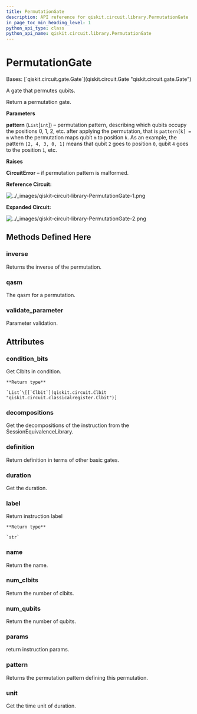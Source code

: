 ```yaml
---
title: PermutationGate
description: API reference for qiskit.circuit.library.PermutationGate
in_page_toc_min_heading_level: 1
python_api_type: class
python_api_name: qiskit.circuit.library.PermutationGate
---
```


# PermutationGate

<Class id="qiskit.circuit.library.PermutationGate" isDedicatedPage={true} github="https://github.com/qiskit/qiskit/tree/stable/0.23/qiskit/circuit/library/generalized_gates/permutation.py" signature="PermutationGate(pattern)" modifiers="class">
  Bases: [`qiskit.circuit.gate.Gate`](qiskit.circuit.Gate "qiskit.circuit.gate.Gate")

  A gate that permutes qubits.

  Return a permutation gate.

  **Parameters**

  **pattern** (`List`\[`int`]) – permutation pattern, describing which qubits occupy the positions 0, 1, 2, etc. after applying the permutation, that is `pattern[k] = m` when the permutation maps qubit `m` to position `k`. As an example, the pattern `[2, 4, 3, 0, 1]` means that qubit `2` goes to position `0`, qubit `4` goes to the position `1`, etc.

  **Raises**

  **CircuitError** – if permutation pattern is malformed.

  **Reference Circuit:**

  ![../\_images/qiskit-circuit-library-PermutationGate-1.png](/images/api/qiskit/0.42/qiskit-circuit-library-PermutationGate-1.png)

  **Expanded Circuit:**

  ![../\_images/qiskit-circuit-library-PermutationGate-2.png](/images/api/qiskit/0.42/qiskit-circuit-library-PermutationGate-2.png)

  ## Methods Defined Here

  ### inverse

  <Function id="qiskit.circuit.library.PermutationGate.inverse" signature="PermutationGate.inverse()">
    Returns the inverse of the permutation.
  </Function>

  ### qasm

  <Function id="qiskit.circuit.library.PermutationGate.qasm" signature="PermutationGate.qasm()">
    The qasm for a permutation.
  </Function>

  ### validate\_parameter

  <Function id="qiskit.circuit.library.PermutationGate.validate_parameter" signature="PermutationGate.validate_parameter(parameter)">
    Parameter validation.
  </Function>

  ## Attributes

  ### condition\_bits

  <Attribute id="qiskit.circuit.library.PermutationGate.condition_bits">
    Get Clbits in condition.

    **Return type**

    `List`\[[`Clbit`](qiskit.circuit.Clbit "qiskit.circuit.classicalregister.Clbit")]
  </Attribute>

  ### decompositions

  <Attribute id="qiskit.circuit.library.PermutationGate.decompositions">
    Get the decompositions of the instruction from the SessionEquivalenceLibrary.
  </Attribute>

  ### definition

  <Attribute id="qiskit.circuit.library.PermutationGate.definition">
    Return definition in terms of other basic gates.
  </Attribute>

  ### duration

  <Attribute id="qiskit.circuit.library.PermutationGate.duration">
    Get the duration.
  </Attribute>

  ### label

  <Attribute id="qiskit.circuit.library.PermutationGate.label">
    Return instruction label

    **Return type**

    `str`
  </Attribute>

  ### name

  <Attribute id="qiskit.circuit.library.PermutationGate.name">
    Return the name.
  </Attribute>

  ### num\_clbits

  <Attribute id="qiskit.circuit.library.PermutationGate.num_clbits">
    Return the number of clbits.
  </Attribute>

  ### num\_qubits

  <Attribute id="qiskit.circuit.library.PermutationGate.num_qubits">
    Return the number of qubits.
  </Attribute>

  ### params

  <Attribute id="qiskit.circuit.library.PermutationGate.params">
    return instruction params.
  </Attribute>

  ### pattern

  <Attribute id="qiskit.circuit.library.PermutationGate.pattern">
    Returns the permutation pattern defining this permutation.
  </Attribute>

  ### unit

  <Attribute id="qiskit.circuit.library.PermutationGate.unit">
    Get the time unit of duration.
  </Attribute>
</Class>

